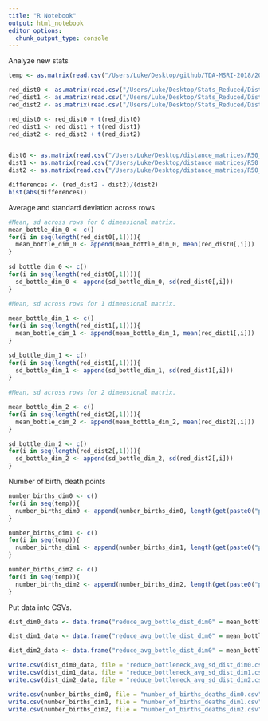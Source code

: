 ```yaml
---
title: "R Notebook"
output: html_notebook
editor_options: 
  chunk_output_type: console
---
```

Analyze new stats
```r
temp <- as.matrix(read.csv("/Users/Luke/Desktop/github/TDA-MSRI-2018/200_set_of_Norm_AF_Rand.csv", header = T)) 
```

```r
red_dist0 <- as.matrix(read.csv("/Users/Luke/Desktop/Stats_Reduced/Dist_dim0.csv"))[,-1]
red_dist1 <- as.matrix(read.csv("/Users/Luke/Desktop/Stats_Reduced/Dist_dim0.csv"))[,-1]
red_dist2 <- as.matrix(read.csv("/Users/Luke/Desktop/Stats_Reduced/Dist_dim0.csv"))[,-1]

red_dist0 <- red_dist0 + t(red_dist0)
red_dist1 <- red_dist1 + t(red_dist1)
red_dist2 <- red_dist2 + t(red_dist2)


dist0 <- as.matrix(read.csv("/Users/Luke/Desktop/distance_matrices/R50_bottleneck_dim0.csv"))[,-1]
dist1 <- as.matrix(read.csv("/Users/Luke/Desktop/distance_matrices/R50_bottleneck_dim1.csv"))[,-1]
dist2 <- as.matrix(read.csv("/Users/Luke/Desktop/distance_matrices/R50_bottleneck_dim2.csv"))[,-1]
```

```r
differences <- (red_dist2 - dist2)/(dist2) 
hist(abs(differences))
```

Average and standard deviation across rows
```r
#Mean, sd across rows for 0 dimensional matrix.
mean_bottle_dim_0 <- c()
for(i in seq(length(red_dist0[,1]))){
  mean_bottle_dim_0 <- append(mean_bottle_dim_0, mean(red_dist0[,i])) 
}
 
sd_bottle_dim_0 <- c()
for(i in seq(length(red_dist0[,1]))){
  sd_bottle_dim_0 <- append(sd_bottle_dim_0, sd(red_dist0[,i]))
}
 
#Mean, sd across rows for 1 dimensional matrix.

mean_bottle_dim_1 <- c()
for(i in seq(length(red_dist1[,1]))){
  mean_bottle_dim_1 <- append(mean_bottle_dim_1, mean(red_dist1[,i])) 
}

sd_bottle_dim_1 <- c()
for(i in seq(length(red_dist1[,1]))){
  sd_bottle_dim_1 <- append(sd_bottle_dim_1, sd(red_dist1[,i]))
}
 
#Mean, sd across rows for 2 dimensional matrix.

mean_bottle_dim_2 <- c()
for(i in seq(length(red_dist2[,1]))){
  mean_bottle_dim_2 <- append(mean_bottle_dim_2, mean(red_dist2[,i])) 
}

sd_bottle_dim_2 <- c()
for(i in seq(length(red_dist2[,1]))){
  sd_bottle_dim_2 <- append(sd_bottle_dim_2, sd(red_dist2[,i]))
}
```
Number of birth, death points
```r
number_births_dim0 <- c()
for(i in seq(temp)){
  number_births_dim0 <- append(number_births_dim0, length(get(paste0("pers_", i, "_zeros_birth"))))
}

number_births_dim1 <- c()
for(i in seq(temp)){
  number_births_dim1 <- append(number_births_dim1, length(get(paste0("pers_", i, "_ones_birth"))))
}

number_births_dim2 <- c()
for(i in seq(temp)){
  number_births_dim2 <- append(number_births_dim2, length(get(paste0("pers_", i, "_twos_birth"))))
}

```

Put data into CSVs.
```r
dist_dim0_data <- data.frame("reduce_avg_bottle_dist_dim0" = mean_bottle_dim_0, "reduce_sd_bottle_dist_dim0" = sd_bottle_dim_0)

dist_dim1_data <- data.frame("reduce_avg_bottle_dist_dim0" = mean_bottle_dim_0, "reduce_sd_bottle_dist_dim0" = sd_bottle_dim_0)

dist_dim2_data <- data.frame("reduce_avg_bottle_dist_dim0" = mean_bottle_dim_0, "reduce_sd_bottle_dist_dim0" = sd_bottle_dim_0)

write.csv(dist_dim0_data, file = "reduce_bottleneck_avg_sd_dist_dim0.csv")
write.csv(dist_dim1_data, file = "reduce_bottleneck_avg_sd_dist_dim1.csv")
write.csv(dist_dim2_data, file = "reduce_bottleneck_avg_sd_dist_dim2.csv")
```

```r
write.csv(number_births_dim0, file = "number_of_births_deaths_dim0.csv")
write.csv(number_births_dim1, file = "number_of_births_deaths_dim1.csv")
write.csv(number_births_dim2, file = "number_of_births_deaths_dim2.csv")

```